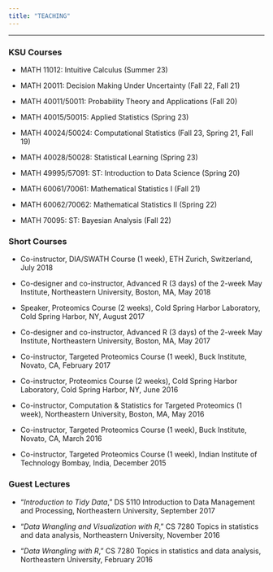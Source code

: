 ```yaml
---
title: "TEACHING"
---
```


---

### KSU Courses

* MATH 11012: Intuitive Calculus (Summer 23)

* MATH 20011: Decision Making Under Uncertainty (Fall 22, Fall 21)

* MATH 40011/50011: Probability Theory and Applications (Fall 20)

* MATH 40015/50015: Applied Statistics (Spring 23)

* MATH 40024/50024: Computational Statistics (Fall 23, Spring 21, Fall 19)

* MATH 40028/50028: Statistical Learning (Spring 23)

* MATH 49995/57091: ST: Introduction to Data Science (Spring 20)

* MATH 60061/70061: Mathematical Statistics I (Fall 21)

* MATH 60062/70062: Mathematical Statistics II (Spring 22)

* MATH 70095: ST: Bayesian Analysis (Fall 22)

### Short Courses

* Co-instructor, DIA/SWATH Course (1 week), ETH Zurich, Switzerland, July 2018

* Co-designer and co-instructor, Advanced R (3 days) of the 2-week May Institute, Northeastern University, Boston, MA, May 2018

* Speaker, Proteomics Course (2 weeks), Cold Spring Harbor Laboratory, Cold Spring Harbor, NY, August 2017

* Co-designer and co-instructor, Advanced R (3 days) of the 2-week May Institute, Northeastern University, Boston, MA, May 2017

* Co-instructor, Targeted Proteomics Course (1 week), Buck Institute, Novato, CA, February 2017

* Co-instructor, Proteomics Course (2 weeks), Cold Spring Harbor Laboratory, Cold Spring Harbor, NY, June 2016

* Co-instructor, Computation \& Statistics for Targeted Proteomics (1 week), Northeastern University, Boston, MA, May 2016

* Co-instructor, Targeted Proteomics Course (1 week), Buck Institute, Novato, CA, March 2016

* Co-instructor, Targeted Proteomics Course (1 week), Indian Institute of Technology Bombay, India, December 2015

### Guest Lectures

* "_Introduction to Tidy Data_," DS 5110 Introduction to Data Management and Processing, Northeastern University, September 2017 

* "_Data Wrangling and Visualization with R_," CS 7280 Topics in statistics and data analysis, Northeastern University, November 2016 

* "_Data Wrangling with R_," CS 7280 Topics in statistics and data analysis, Northeastern University, February 2016 
